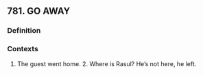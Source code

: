 ## 781. GO AWAY
### Definition


### Contexts
1. The guest went home. 2. Where is Rasul? He’s not here, he left.

